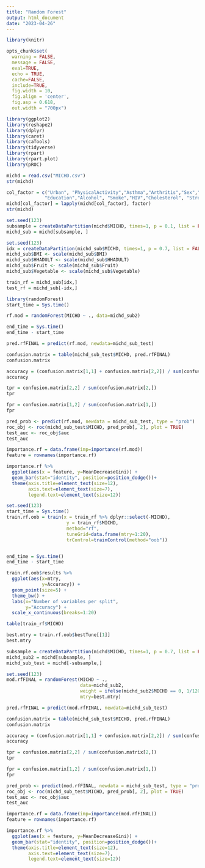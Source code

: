 ```yaml
---
title: "Random Forest"
output: html_document
date: "2023-04-26"
---
```


```r
library(knitr)

opts_chunk$set(
  warning = FALSE,
  message = FALSE,
  eval=TRUE,
  echo = TRUE,
  cache=FALSE,
  include=TRUE,
  fig.width = 10, 
  fig.align = 'center',
  fig.asp = 0.618,
  out.width = "700px")
```

```r
library(ggplot2)
library(reshape2)
library(dplyr)
library(caret)
library(caTools)
library(tidyverse)
library(rpart)
library(rpart.plot)
library(pROC)
```

```r
michd = read.csv("MICHD.csv")
str(michd)
```

```r
col_factor = c("Urban", "PhysicalActivity","Asthma","Arthritis","Sex","Race","Age",
              "Education","Alcohol", "Smoke","HIV","Cholesterol", "Stroke", "MICHD")
michd[col_factor] = lapply(michd[col_factor], factor)
str(michd)
```

```r
set.seed(123)
subsample = createDataPartition(michd$MICHD, times=1, p = 0.1, list = FALSE)
michd_sub = michd[subsample, ]
```

```r
set.seed(123)
idx = createDataPartition(michd_sub$MICHD, times=1, p = 0.7, list = FALSE)
michd_sub$BMI <- scale(michd_sub$BMI)
michd_sub$HHADULT <- scale(michd_sub$HHADULT)
michd_sub$Fruit <- scale(michd_sub$Fruit)
michd_sub$Vegetable <- scale(michd_sub$Vegetable)

train_rf = michd_sub[idx,]
test_rf = michd_sub[-idx,]
```


```r
library(randomForest)
start_time = Sys.time()

rf.mod = randomForest(MICHD ~ ., data=michd_sub2)

end_time = Sys.time()
end_time - start_time
```

```r
pred.rfFINAL = predict(rf.mod, newdata=michd_sub_test)

confusion.matrix = table(michd_sub_test$MICHD, pred.rfFINAL)
confusion.matrix

accuracy = (confusion.matrix[1,1] + confusion.matrix[2,2]) / sum(confusion.matrix)
accuracy

tpr = confusion.matrix[2,2] / sum(confusion.matrix[2,])
tpr

fpr = confusion.matrix[1,2] / sum(confusion.matrix[1,])
fpr
```

```r
pred_prob <- predict(rf.mod, newdata = michd_sub_test, type = "prob")
roc_obj <- roc(michd_sub_test$MICHD, pred_prob[, 2], plot = TRUE)
test_auc <- roc_obj$auc
test_auc
```

```r
importance.rf = data.frame(imp=importance(rf.mod))
feature = rownames(importance.rf)

importance.rf %>% 
  ggplot(aes(x = feature, y=MeanDecreaseGini)) + 
  geom_bar(stat="identity", position=position_dodge())+
  theme(axis.title=element_text(size=12), 
        axis.text=element_text(size=7), 
        legend.text=element_text(size=12))
```


```r
set.seed(123)
start_time = Sys.time()
train.rf.oob = train(x = train_rf %>% dplyr::select(-MICHD),
                      y = train_rf$MICHD,
                      method="rf",
                      tuneGrid=data.frame(mtry=1:20), 
                      trControl=trainControl(method="oob"))  


end_time = Sys.time()
end_time - start_time
```

```r
train.rf.oob$results %>%
  ggplot(aes(x=mtry, 
             y=Accuracy)) +
  geom_point(size=5) +
  theme_bw() +
  labs(x="Number of variables per split",
       y="Accuracy") +
  scale_x_continuous(breaks=1:20) 
```

```r
table(train_rf$MICHD)
```

```r
best.mtry = train.rf.oob$bestTune[[1]]
best.mtry

subsample = createDataPartition(michd$MICHD, times=1, p = 0.7, list = FALSE)
michd_sub2 = michd[subsample, ]
michd_sub_test = michd[-subsample,]

set.seed(123)
mod.rfFINAL = randomForest(MICHD ~ ., 
                           data=michd_sub2, 
                           weight = ifelse(michd_sub2$MICHD == 0, 1/120265, 1/9149),
                           mtry=best.mtry)
```


```r
pred.rfFINAL = predict(mod.rfFINAL, newdata=michd_sub_test)

confusion.matrix = table(michd_sub_test$MICHD, pred.rfFINAL)
confusion.matrix

accuracy = (confusion.matrix[1,1] + confusion.matrix[2,2]) / sum(confusion.matrix)
accuracy

tpr = confusion.matrix[2,2] / sum(confusion.matrix[2,])
tpr

fpr = confusion.matrix[1,2] / sum(confusion.matrix[1,])
fpr

```

```r
pred_prob <- predict(mod.rfFINAL, newdata = michd_sub_test, type = "prob")
roc_obj <- roc(michd_sub_test$MICHD, pred_prob[, 2], plot = TRUE)
test_auc <- roc_obj$auc
test_auc
```

```r
importance.rf = data.frame(imp=importance(mod.rfFINAL))
feature = rownames(importance.rf)

importance.rf %>% 
  ggplot(aes(x = feature, y=MeanDecreaseGini)) + 
  geom_bar(stat="identity", position=position_dodge())+
  theme(axis.title=element_text(size=12), 
        axis.text=element_text(size=7), 
        legend.text=element_text(size=12))
  
```

